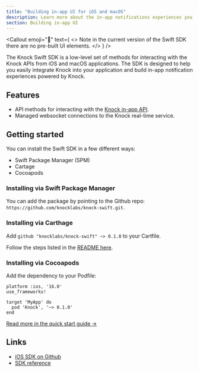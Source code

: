 ```yaml
---
title: "Building in-app UI for iOS and macOS"
description: Learn more about the in-app notifications experiences you can build for iOS and macOS applications with Knock.
section: Building in-app UI
---
```


<Callout
  emoji="🌠"
  text={
    <>
      <span className="font-bold">Note</span> in the current version of the
      Swift SDK there are no pre-built UI elements.
    </>
  }
/>

The Knock Swift SDK is a low-level set of methods for interacting with the Knock APIs from iOS and macOS applications. The SDK is designed to help you easily integrate Knock into your application and build in-app notification experiences powered by Knock.

## Features

- API methods for interacting with the [Knock in-app API](/in-app-ui/api-overview).
- Managed websocket connections to the Knock real-time service.

## Getting started

You can install the Swift SDK in a few different ways:

- Swift Package Manager (SPM)
- Cartage
- Cocoapods

### Installing via Swift Package Manager

You can add the package by pointing to the Github repo: `https://github.com/knocklabs/knock-swift.git`.

### Installing via Carthage

Add `github "knocklabs/knock-swift" ~> 0.1.0` to your Cartfile.

Follow the steps listed in the [README here](https://github.com/knocklabs/knock-swift#carthage).

### Installing via Cocoapods

Add the dependency to your Podfile:

```
platform :ios, '16.0'
use_frameworks!

target 'MyApp' do
  pod 'Knock', '~> 0.1.0'
end
```

[Read more in the quick start guide ->](/sdks/ios/quick-start)

## Links

- [iOS SDK on Github](https://github.com/knocklabs/knock-swift)
- [SDK reference](/sdks/ios/reference)
